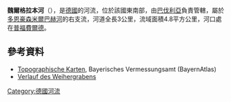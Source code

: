 {{Coord|49.09834|N|10.82409|E|display=title}}
'''魏爾格拉本河'''（{{lang-de|Weihergraben}}），是[[德國|德國]]的河流，位於該國東南部，由[[巴伐利亞|巴伐利亞]]負責管轄，屬於[[多恩豪森米爾巴赫河|多恩豪森米爾巴赫河]]的右支流，河道全長3公里，流域面積4.8平方公里，河口處在[[普福費爾德|普福費爾德]]。

==參考資料==
* [http://geoportal.bayern.de/bayernatlas/?x=2RgYT2iGt9hGht0RHc3xiDib3o8*xpn8asNoYyKBuMIutXVD2S2N6b29IcYLbSYqSACNyfbOxMkZNucFaBtGHUOuuEbuVZGy9wDE9J*h3ag&X=5441386.21&Y=4413112.87&zoom=11&lang=de&topic=ba&bgLayer=tk&catalogNodes=122 Topographische Karten], Bayerisches Vermessungsamt (BayernAtlas)
* [http://geoportal.bayern.de/bayernatlas/?x=2RgYT2iGt9hGht0RHc3xiDib3o8*xpn8asNoYyKBuMIutXVD2S2N6b29IcYLbSYqSACNyfbOxMkZNucFaBtGHUOuuEbuVZGy9wDE9J*h3ag&X=5441386.21&Y=4413112.87&zoom=11&lang=de&topic=ba&bgLayer=tk&catalogNodes=122 Verlauf des Weihergrabens]

{{Germany-geo-stub}}
[[Category:德國河流|Category:德國河流]]